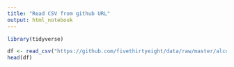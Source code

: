 ---
title: "Read CSV from github URL"
output: html_notebook
---

```{r}
library(tidyverse)
```

```{r}
df <- read_csv("https://github.com/fivethirtyeight/data/raw/master/alcohol-consumption/drinks.csv")
head(df)
```

